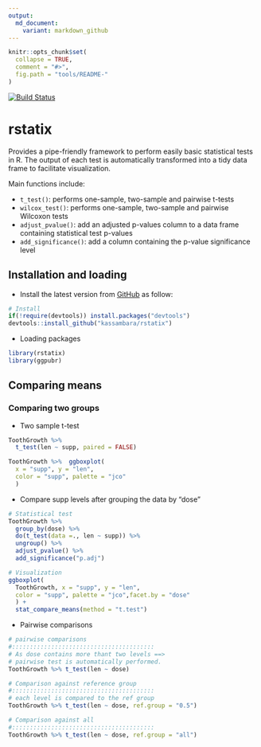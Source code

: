 ```yaml
---
output:
  md_document:
    variant: markdown_github
---
```


<!-- README.md is generated from README.Rmd. Please edit that file -->

```r
knitr::opts_chunk$set(
  collapse = TRUE,
  comment = "#>",
  fig.path = "tools/README-"
)
```


[![Build Status](https://api.travis-ci.org/kassambara/rstatix.png)](https://travis-ci.org/kassambara/rstatix)


# rstatix

Provides a pipe-friendly framework to perform easily basic statistical tests in R. The output of each test is automatically transformed into a tidy data frame to facilitate visualization.
   
Main functions include:
  
- `t_test()`: performs one-sample, two-sample and pairwise t-tests
- `wilcox_test()`: performs one-sample, two-sample and pairwise Wilcoxon tests
- `adjust_pvalue()`: add an adjusted p-values column to a data frame containing statistical test p-values
- `add_significance()`: add a column containing the p-value significance level
   
   
## Installation and loading
    
    
- Install the latest version from [GitHub](https://github.com/kassambara/rstatix) as follow: 
    
   
```r
# Install
if(!require(devtools)) install.packages("devtools")
devtools::install_github("kassambara/rstatix")
```
     
     
- Loading packages
   
```r
library(rstatix)  
library(ggpubr)  
```

     
## Comparing means
   
   
### Comparing two groups
   
   
- Two sample t-test
   
```r
ToothGrowth %>% 
  t_test(len ~ supp, paired = FALSE)

ToothGrowth %>%  ggboxplot(
  x = "supp", y = "len",
  color = "supp", palette = "jco"
  )
```


- Compare supp levels after grouping the data by "dose"
   
```r
# Statistical test
ToothGrowth %>%
  group_by(dose) %>%
  do(t_test(data =., len ~ supp)) %>%
  ungroup() %>%
  adjust_pvalue() %>%
  add_significance("p.adj")

# Visualization
ggboxplot(
  ToothGrowth, x = "supp", y = "len",
  color = "supp", palette = "jco",facet.by = "dose"
  ) +
  stat_compare_means(method = "t.test")
```
   
   
- Pairwise comparisons
   
   
```r
# pairwise comparisons
#::::::::::::::::::::::::::::::::::::::::
# As dose contains more thant two levels ==>
# pairwise test is automatically performed.
ToothGrowth %>% t_test(len ~ dose)

# Comparison against reference group
#::::::::::::::::::::::::::::::::::::::::
# each level is compared to the ref group
ToothGrowth %>% t_test(len ~ dose, ref.group = "0.5")

# Comparison against all
#::::::::::::::::::::::::::::::::::::::::
ToothGrowth %>% t_test(len ~ dose, ref.group = "all")
```

